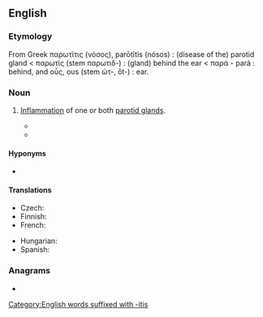 ==English==

===Etymology===
From Greek παρωτῖτις (νόσος), parōtĩtis (nósos) : (disease of the) parotid gland < παρωτίς (stem παρωτιδ-) : (gland) behind the ear < παρά - pará : behind, and οὖς, ous (stem ὠτ-, ōt-) : ear.

===Noun===
{{en-noun|~|parotitides}}
{{wikipedia}}

# {{lb|en|pathology}} [[inflammation|Inflammation]] of one or both [[parotid gland]]s.
#* {{quote-book|en|title=Zoonomia; or the Laws of Organic Life|year=1794|author=Erasmus Darwin|passage=I except the mumps, or '''parotitis''', described below; which is properly an external gland, as its excretory duct opens into the air.}}
#* {{quote-book|en|title=Differential Diagnosis by Laboratory Medicine|author=Vincent Marks|year=2012|passage=Test Purpose 1) to diagnose acute pancreatitis, acute relapse of chronic pancreatitis, 2) to distinguish between acute pancreatitis and other causes of abdominal pain requiring immediate surgery, 3) to evaluate possible pancreatic injury caused by abdominal trauma or surgery, 4) to help in the diagnosis of epidemic and alcoholic '''parotitides'''.}}

====Hyponyms====
* {{l|en|mumps}}

====Translations====
{{trans-top|inflammation of parotid gland}}
* Czech: {{t|cs|parotitida|f}}
* Finnish: {{t|fi|parotiitti}}
* French: {{t+|fr|parotidite|f}}
{{trans-mid}}
* Hungarian: {{t|hu|fültőmirigy-gyulladás}}
* Spanish: {{t|es|parotiditis|f}}
{{trans-bottom}}

===Anagrams===
* {{anagrams|en|a=aiioprstt|topiarist}}

[[Category:English words suffixed with -itis]]